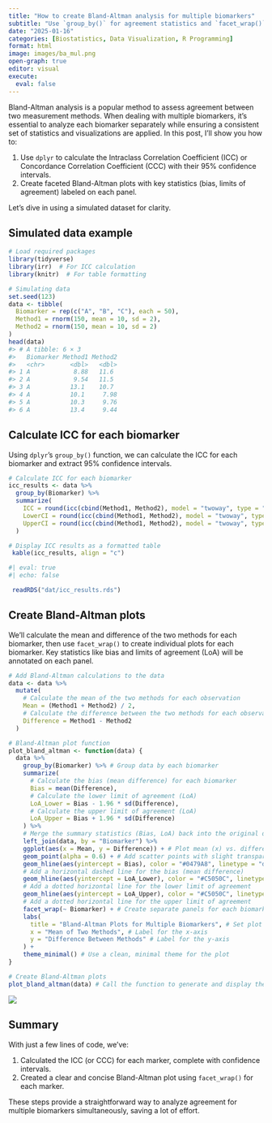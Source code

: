 ```yaml
---
title: "How to create Bland-Altman analysis for multiple biomarkers"
subtitle: "Use `group_by()` for agreement statistics and `facet_wrap()` for plots"
date: "2025-01-16"
categories: [Biostatistics, Data Visualization, R Programming]
format: html
image: images/ba_mul.png
open-graph: true
editor: visual
execute:
  eval: false
---
```


Bland-Altman analysis is a popular method to assess agreement between two measurement methods. When dealing with multiple biomarkers, it’s essential to analyze each biomarker separately while ensuring a consistent set of statistics and 
visualizations are applied. In this post, I’ll show you how to:

1.  Use `dplyr` to calculate the Intraclass Correlation Coefficient (ICC) or Concordance Correlation Coefficient (CCC) with their 95% confidence intervals.
2.  Create faceted Bland-Altman plots with key statistics (bias, limits of agreement) labeled on each panel.

Let’s dive in using a simulated dataset for clarity.

## Simulated data example

```r
# Load required packages
library(tidyverse)
library(irr)  # For ICC calculation
library(knitr)  # For table formatting

# Simulating data
set.seed(123)
data <- tibble(
  Biomarker = rep(c("A", "B", "C"), each = 50),
  Method1 = rnorm(150, mean = 10, sd = 2),
  Method2 = rnorm(150, mean = 10, sd = 2)
)
head(data)
#> # A tibble: 6 × 3
#>   Biomarker Method1 Method2
#>   <chr>       <dbl>   <dbl>
#> 1 A            8.88   11.6 
#> 2 A            9.54   11.5 
#> 3 A           13.1    10.7 
#> 4 A           10.1     7.98
#> 5 A           10.3     9.76
#> 6 A           13.4     9.44
```

## Calculate ICC for each biomarker

Using `dplyr`’s `group_by()` function, we can calculate the ICC for each biomarker and extract 95% confidence intervals.

```r
# Calculate ICC for each biomarker
icc_results <- data %>%
  group_by(Biomarker) %>%
  summarize(
    ICC = round(icc(cbind(Method1, Method2), model = "twoway", type = "agreement")$value, 3),
    LowerCI = round(icc(cbind(Method1, Method2), model = "twoway", type = "agreement")$lbound, 3),
    UpperCI = round(icc(cbind(Method1, Method2), model = "twoway", type = "agreement")$ubound, 3)
  )

# Display ICC results as a formatted table
 kable(icc_results, align = "c")
```

```r
#| eval: true
#| echo: false

 readRDS("dat/icc_results.rds")
```

## Create Bland-Altman plots

We’ll calculate the mean and difference of the two methods for each biomarker, then use `facet_wrap()` to create individual plots for each biomarker. Key statistics like bias and limits of agreement (LoA) will be annotated on each panel.

```r
# Add Bland-Altman calculations to the data
data <- data %>%
  mutate(
    # Calculate the mean of the two methods for each observation
    Mean = (Method1 + Method2) / 2,
    # Calculate the difference between the two methods for each observation
    Difference = Method1 - Method2
  )

# Bland-Altman plot function
plot_bland_altman <- function(data) {
  data %>%
    group_by(Biomarker) %>% # Group data by each biomarker
    summarize(
      # Calculate the bias (mean difference) for each biomarker
      Bias = mean(Difference),
      # Calculate the lower limit of agreement (LoA) 
      LoA_Lower = Bias - 1.96 * sd(Difference),
      # Calculate the upper limit of agreement (LoA) 
      LoA_Upper = Bias + 1.96 * sd(Difference)
    ) %>%
    # Merge the summary statistics (Bias, LoA) back into the original data for plotting
    left_join(data, by = "Biomarker") %>%
    ggplot(aes(x = Mean, y = Difference)) + # Plot mean (x) vs. difference (y)
    geom_point(alpha = 0.6) + # Add scatter points with slight transparency
    geom_hline(aes(yintercept = Bias), color = "#0479A8", linetype = "dashed") + 
    # Add a horizontal dashed line for the bias (mean difference)
    geom_hline(aes(yintercept = LoA_Lower), color = "#C5050C", linetype = "dotted") +
    # Add a dotted horizontal line for the lower limit of agreement
    geom_hline(aes(yintercept = LoA_Upper), color = "#C5050C", linetype = "dotted") +
    # Add a dotted horizontal line for the upper limit of agreement 
    facet_wrap(~ Biomarker) + # Create separate panels for each biomarker
    labs(
      title = "Bland-Altman Plots for Multiple Biomarkers", # Set plot title
      x = "Mean of Two Methods", # Label for the x-axis
      y = "Difference Between Methods" # Label for the y-axis
    ) +
    theme_minimal() # Use a clean, minimal theme for the plot
}

# Create Bland-Altman plots
plot_bland_altman(data) # Call the function to generate and display the plots
```

![](images/ba_mul.png)

## Summary

With just a few lines of code, we’ve:

1.  Calculated the ICC (or CCC) for each marker, complete with confidence intervals.
2.  Created a clear and concise Bland-Altman plot using `facet_wrap()` for each marker.

These steps provide a straightforward way to analyze agreement for multiple biomarkers simultaneously, saving a lot of effort.
